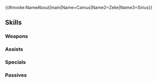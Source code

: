 {{#invoke:NameAbout|main|Name=Camus|Name2=Zeke|Name3=Sirius}}{{HeroPage Tabs}}
{{Hero Infobox
|Name=Camus
|Title=Sable Knight
|GrowthModifier=None
|WeaponType=Blue Lance
|Origin=Fire Emblem: Mystery of the Emblem
|Gender=Male
|MoveType=Cavalry
|actorEN=Travis Willingham
|actorJP=井上和彦
|artist=スエカネクミコ
|releaseDate=June 2, 2017
|additionDate=February 2, 2017
|TagID=カミュ
|InternalID=38
|Properties=ghb,limited
|cv1=1
|cv2=700300
|description=A knight who's devoted to his motherland, Grust. Wields the lance Gradivus. Appears in Fire Emblem: Mystery of the Emblem.
}}
{{Stats Page
|Lv1HP=18|Lv1ATK=8|Lv1SPD=9|Lv1DEF=7|Lv1RES=4
|GRHP=55|GRATK=55|GRSPD=55|GRDEF=55|GRRES=30
}}
==Skills==
===Weapons===
{{Weapons Table
|weapon1=Iron Lance
|weapon1Default=1
|weapon1Unlock=1
|weapon2=Steel Lance
|weapon2Default=3
|weapon2Unlock=2
|weapon3=Silver Lance
|weapon3Default=4
|weapon3Unlock=3
|weapon4=Gradivus
|weapon4Default=5
|weapon4Unlock=5
}}
===Assists===
{{Assists Table}}
===Specials===
{{Specials Table
|special1=Rising Thunder
|special1Default=4
|special1Unlock=3
|special2=Growing Thunder
|special2Default=
|special2Unlock=4
}}
===Passives===
{{Passives Table
|passiveA1=Grani's Shield
|passiveA1Unlock=4
|passiveC1=Spur Atk 1
|passiveC2=Spur Atk 2
|passiveC3=Goad Cavalry
|passiveC1Unlock=1
|passiveC2Unlock=2
|passiveC3Unlock=4
}}
{{Heroes Navbox}}
